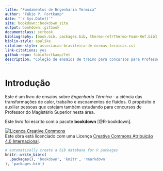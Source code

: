 ```yaml
--- 
title: "Fundamentos de Engenharia Térmica"
author: "Fábio P. Fortkamp"
date: "`r Sys.Date()`"
site: bookdown::bookdown_site
output: bookdown::gitbook
documentclass: scrbook
bibliography: [book.bib, packages.bib, thermo-ref/Thermo-Foam-Ref.bib]
biblio-style: apalike
citation-style: associacao-brasileira-de-normas-tecnicas.csl
link-citations: yes
github-repo: fabiofortkamp/fet
description: "Coleção de ensaios de treino para concursos para Professor do Magistério de Ensino Superior na área de Engenharia Térmica"
---
```


# Introdução

Este é um livro de ensaios sobre *Engenharia Térmica* - a ciência das transformações de calor, trabalho e escoamentos de fluidos. O propósito é auxiliar pessoas que estejam também estudando para concursos de Professor do Magistério Superior nesta área.

Este livro foi escrito com o pacote **bookdown** [@R-bookdown].

<a rel="license" href="http://creativecommons.org/licenses/by/4.0/"><img alt="Licença Creative Commons" style="border-width:0" src="https://i.creativecommons.org/l/by/4.0/88x31.png" /></a><br />Este obra está licenciado com uma Licença <a rel="license" href="http://creativecommons.org/licenses/by/4.0/">Creative Commons Atribuição 4.0 Internacional</a>.

```r
# automatically create a bib database for R packages
knitr::write_bib(c(
  .packages(), 'bookdown', 'knitr', 'rmarkdown'
), 'packages.bib')
```
